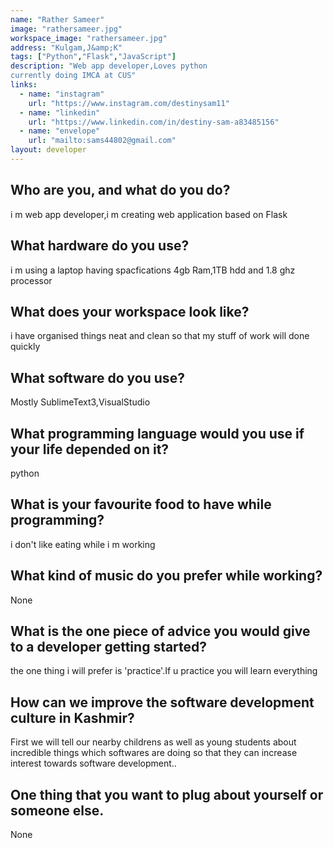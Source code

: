 ```yaml
---
name: "Rather Sameer"
image: "rathersameer.jpg"
workspace_image: "rathersameer.jpg"
address: "Kulgam,J&amp;K"
tags: ["Python","Flask","JavaScript"]
description: "Web app developer,Loves python
currently doing IMCA at CUS"
links:
  - name: "instagram"
    url: "https://www.instagram.com/destinysam11"
  - name: "linkedin"
    url: "https://www.linkedin.com/in/destiny-sam-a83485156"
  - name: "envelope"
    url: "mailto:sams44802@gmail.com"
layout: developer
---
```

## Who are you, and what do you do?

i m web app developer,i m creating web application based on Flask


## What hardware do you use?

i m using a laptop having spacfications 4gb Ram,1TB hdd and 1.8 ghz processor


## What does your workspace look like?

i have organised things neat and clean so that my stuff of work will done quickly


## What software do you use?

Mostly SublimeText3,VisualStudio


## What programming language would you use if your life depended on it?

python

## What is your favourite food to have while programming?

i don&#39;t like eating while i m working


## What kind of music do you prefer while working?

None

## What is the one piece of advice you would give to a developer getting started?

the one thing i will prefer is &#39;practice&#39;.If u practice you will learn everything



## How can we improve the software development culture in Kashmir?

First we will tell our  nearby childrens as well as young students about incredible things which  softwares are doing  so that they can increase interest towards software development..

## One thing that you want to plug about yourself or someone else.

None
